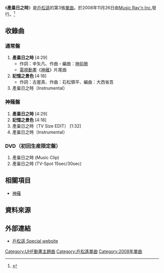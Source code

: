 {{Infobox Single
| Name            = 產巢日之時
| Artist          = [[戶松遙|戶松遙]]
| Cover           = 産巣日の時(初回生産限定盤).jpg
| Album           = [[Rainbow_Road|Rainbow Road]]
| A-side          = 產巢日之時
| B-side          = 記憶之景色
| Released        = 2008年11月26日
| Format          = [[單曲|單曲]]
| Recorded        = 2008年
| Genre           = [[J-POP|J-POP]]（[[動畫歌曲|動畫歌曲]]）
| Length          = 13分11秒（通常盤）<br/>14分57秒（神薙盤）
| Label           = [[Music_Ray'n_Inc.|Music Ray'n Inc.]]
| Writer          = 辛矢凡、[[神前暁|神前暁]]<br/>古屋真、石松領平
| Producer        =
| Certification   =
| Chart position  = * 週間最高順位第21位（[[Oricon|Oricon]]）<ref>http://www.oricon.co.jp/music/release/d/791169/1/</ref>
| Last single     = [[motto☆派手にね!|motto☆派手にね!]]<br/> （2008年）
| This single     = '''產巢日之時''' <br/> （2008年）
| Next single     = [[戀之歌|戀之歌]]<br/>（2009年）
}}
{{Japanese|japanese=産巣日の時|kana=むすひのとき|romaji=Musuhi no Toki}}
《'''產巢日之時'''》是[[戶松遥|戶松遥]]的第3張[[單曲|單曲]]。於2008年11月26日由[[Music_Ray'n_Inc.|Music Ray'n Inc.]]發行。<ref>{{Cite web |url=http://www.tomatsuharuka.com/disco/index.html |title=存档副本 |access-date=2010-01-27 |archive-date=2010-03-10 |archive-url=https://web.archive.org/web/20100310013707/http://www.tomatsuharuka.com/disco/index.html |dead-url=no }}</ref>

== 收錄曲 ==
=== 通常盤 ===
# '''產巢日之時''' [4:29]
#* 作詞：辛矢凡、作曲・編曲：[[神前暁|神前暁]]
#* [[電視動畫|電視動畫]]《[[神薙|神薙]]》片尾曲
# '''記憶之景色''' [4:18]
#* 作詞：古屋真、作曲：石松領平、編曲：大西省吾
# 產巢日之時（Instrumental）

=== 神薙盤 ===
# '''產巢日之時''' [4:29]
# '''記憶之景色''' [4:18]
# 產巢日之時（TV Size EDIT） [1:32]
# 產巢日之時（Instrumental）

=== DVD（初回生産限定盤） ===  
# 產巢日之時 (Music Clip) 
# 產巢日之時 (TV-Spot 15sec/30sec)

== 相關項目 ==
* [[神薙|神薙]]

==資料來源==
<references />

== 外部連結 ==
* {{ja}}[https://web.archive.org/web/20081218094553/http://www.tomatsuharuka.com/ 戶松遥 Special website]

{{Single-stub}}
{{戶松遙}}
{{DEFAULTSORT:Musuhi no Toki}}
[[Category:UHF動畫主題曲|Category:UHF動畫主題曲]]
[[Category:戶松遙單曲|Category:戶松遙單曲]]
[[Category:2008年單曲|Category:2008年單曲]]